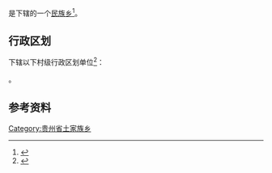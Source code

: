{{中国乡级行政区|52/06/26/207/000}}

'''{{PAGENAMEBASE}}'''是{{PRC admin/fullname|52/06/26/207/000|3}}下辖的一个[[民族乡|民族乡]]<ref>{{PRC admin/ref sgc|{{PRC admin/parent|52/06/26/207/000}}}}</ref>。

== 行政区划 ==
{{PAGENAMEBASE}}下辖以下村级行政区划单位<ref>{{PRC admin/ref sgc|52/06/26/207/000}}</ref>：

{{PRC admin/children|52/06/26/207/000}}。

== 参考资料 ==
{{reflist}}

{{贵州行政区划小作品}}
{{PRC admin/navcat|52/06/26/207/000}}
[[Category:贵州省土家族乡|Category:贵州省土家族乡]]